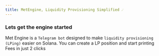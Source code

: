 ```yaml
---
title: MetEngine, Liquidity Provisioning Simplified ☄️
---
```


### Lets get the engine started
Met Engine is a `Telegram bot` designed to make `liquidity provisioning (LPing)` easier on Solana.
You can create a LP position and start printing Fees in just 2 clicks

<Cards>
  <Card title="Getting Started" href="https://nextjs.org/docs" />
  <Card title="FAQs" href="https://fumadocs.vercel.app" />
  <Card title="Team" href="https://fumadocs.vercel.app" />
  <Card title="Bot Commands" href="https://fumadocs.vercel.app" />

</Cards>
